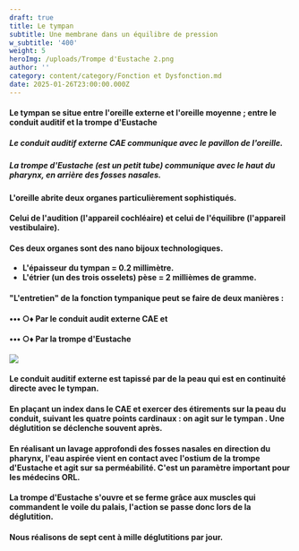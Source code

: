 ```yaml
---
draft: true
title: Le tympan
subtitle: Une membrane dans un équilibre de pression
w_subtitle: '400'
weight: 5
heroImg: /uploads/Trompe d'Eustache 2.png
author: ''
category: content/category/Fonction et Dysfonction.md
date: 2025-01-26T23:00:00.000Z
---
```


#### Le tympan se situe entre l'oreille externe et l'oreille moyenne ; entre le conduit auditif et la trompe d'Eustache

##### Le conduit auditif externe CAE communique avec le pavillon de l'oreille.

##### La trompe d'Eustache (est un petit tube) communique avec le haut du pharynx, en arrière des fosses nasales.

<Space height={15} />

#### L'oreille abrite deux organes particulièrement sophistiqués.

#### Celui de l'audition (l'appareil cochléaire) et celui de l'équilibre (l'appareil vestibulaire).

#### Ces deux organes sont des nano bijoux  technologiques.

<Space height={15} />

* **L'épaisseur du tympan = 0.2 millimètre.**
* **L'étrier (un des trois osselets) pèse =  2 millièmes de gramme.**

<Space height={15} />

#### "L'entretien" de la fonction tympanique peut se faire de deux manières :

#### •••  ○♦ Par le conduit audit externe CAE et

#### •••  ○♦ Par la trompe d'Eustache

<Space height={15} />

![](/uploads/VII.png)

#### Le conduit auditif externe est tapissé par de la peau qui est en continuité directe avec le tympan.

#### En plaçant un index dans le CAE et exercer des étirements sur la peau du conduit, suivant les quatre points cardinaux : on agit sur le tympan . Une déglutition se déclenche souvent après.

<Space height={15} />

#### En réalisant un lavage approfondi des fosses nasales en direction du pharynx, l'eau aspirée vient en contact avec l'ostium de la trompe d'Eustache et agit sur sa perméabilité. C'est un paramètre important pour les médecins ORL.

#### &#x20;La trompe d'Eustache s'ouvre et se ferme grâce aux muscles qui commandent le voile du palais, l'action se passe donc lors de la déglutition.

#### Nous réalisons de sept cent à mille déglutitions par jour.

##

